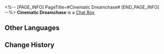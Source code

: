 <%-- [PAGE_INFO]
PageTitle=#Cinematic Dreamchase#
[END_PAGE_INFO] --%>
{{Item Infobox
|id          = 220005
|image       = Item Cinematic Dreamchase.png{{subst:void|<!--$UPLOAD:<<SpriteOutput/ItemFigures/ChatBubble/220005.png>-<Item Cinematic Dreamchase.png>-<Item Icons>>-->}}
|type        = Chat Box
|invCategory = 
|rarity      = 4
|effect      = 
|description = Chat Box for Message and Chat. Once obtained, they can be used in the Message or Chat functions
|source1     = [[Chat Box obtained from the "Dreamjoy Memoir" event]]
}}
{{Description|"Your depiction of Hamster Ball Knight's animation character is absolutely delightful!"<br />"Welcome to the Dreamjoy Memoir animation crew!"}}
'''Cinematic Dreamchase''' is a [[Chat Box]].

==Other Languages==
{{Other Languages
|en   = Cinematic Dreamchase
|zhs  = 影城逐梦记
|zht  = 影城逐夢記
|ja   = フィルムランド追夢記
|ko   = 스튜디오 테마파크 꿈을 좇는 여행기
|es   = Sueños cinéfilos
|fr   = Rêves cinéphiles
|ru   = В поисках киногрёз
|th   = ล่าฝันในสวนสนุก
|vi   = Nhật Ký Tìm Mộng Thành Phố Điện Ảnh
|de   = Filmische Traumjagd
|id   = Catatan Mengejar Mimpi Sinematik
|pt   = Cinemática dos Caçadores de Sonhos
}}

==Change History==
{{Change History|2.2}}